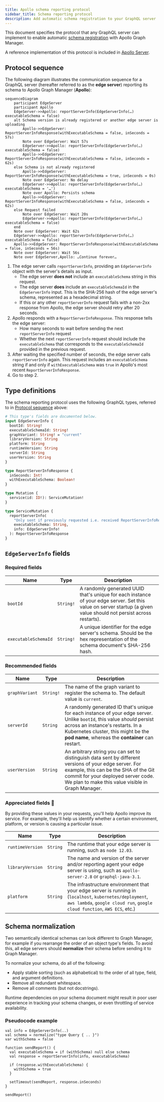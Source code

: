 ```yaml
---
title: Apollo schema reporting protocol
sidebar_title: Schema reporting protocol
description: Add automatic schema registration to your GraphQL server
---
```


This document specifies the protocol that any GraphQL server can implement to enable automatic [schema registration](./schema-registry/) with Apollo Graph Manager.

A reference implementation of this protocol is included in [Apollo Server](https://github.com/apollographql/apollo-server/pull/4084/files).

## Protocol sequence

The following diagram illustrates the communication sequence for a GraphQL server (hereafter referred to as the **edge server**) reporting its schema to Apollo Graph Manager (**Apollo**):

```mermaid
sequenceDiagram
    participant EdgeServer
    participant Apollo
    EdgeServer->>Apollo: reportServerInfo(EdgeServerInfo(…) executableSchema = false)
    alt Schema version is already registered or another edge server is uploading
        Apollo->>EdgeServer: ReportServerInfoResponse(withExecutableSchema = false, inSeconds = 57s)
        Note over EdgeServer: Wait 57s
        EdgeServer->>Apollo: reportServerInfo(EdgeServerInfo(…) executableSchema = false)
        Apollo->>EdgeServer: ReportServerInfoResponse(withExecutableSchema = false, inSeconds = 62s)
    else Schema is not already registered
        Apollo->>EdgeServer: ReportServerInfoResponse(withExecutableSchema = true, inSeconds = 0s)
        Note over EdgeServer: No delay
        EdgeServer->>Apollo: reportServerInfo(EdgeServerInfo(…) executableSchema = '…')
        Note over Apollo: Persists schema
        Apollo->>EdgeServer: ReportServerInfoResponse(withExecutableSchema = false, inSeconds = 62s)
    else Request failed
        Note over EdgeServer: Wait 20s
        EdgeServer->>Apollo: reportServerInfo(EdgeServerInfo(…) executableSchema = false)
    end
    Note over EdgeServer: Wait 62s
    EdgeServer->>Apollo: reportServerInfo(EdgeServerInfo(…) executableSchema = false)
    Apollo->>EdgeServer: ReportServerInfoResponse(withExecutableSchema = false, inSeconds = 56s)
    Note over EdgeServer: Wait 56s
    Note over EdgeServer,Apollo: …Continue forever…

```

1. The edge server calls `reportServerInfo`, providing an `EdgeServerInfo` object with the server's details as input.
    * The edge server **does not** include an `executableSchema` string in this request.
    * The edge server **does** include an `executableSchemaId` in the `EdgeServerInfo` input. This is the SHA-256 hash of the edge server's schema, represented as a hexadecimal string. 
    * If this or any other `reportServerInfo` request fails with a non-2xx response from Apollo, the edge server should retry after 20 seconds.
2. Apollo responds with a `ReportServerInfoResponse`. This response tells the edge server: 
    * How many seconds to wait before sending the next `reportServerInfo` request
    * Whether the next `reportServerInfo` request should include the `executableSchema` that corresponds to the `executableSchemaId` provided in the previous request.
3. After waiting the specified number of seconds, the edge server calls `reportServerInfo` again. This request includes an `executableSchema` string if and only if `withExecutableSchema` was `true` in Apollo's most recent `ReportServerInfoResponse`.
4. Go to step 2.

## Type definitions

The schema reporting protocol uses the following GraphQL types, referred to in [Protocol sequence](#protocol-sequence) above:

```graphql
# This type's fields are documented below.
input EdgeServerInfo {
  bootId: String!
  executableSchemaId: String!
  graphVariant: String! = "current"
  libraryVersion: String
  platform: String
  runtimeVersion: String
  serverId: String
  userVersion: String
}

type ReportServerInfoResponse {
  inSeconds: Int!
  withExecutableSchema: Boolean!
}

type Mutation {
  service(id: ID!): ServiceMutation!
}

type ServiceMutation {
  reportServerInfo(
    "Only sent if previously requested i.e. received ReportServerInfoResponse with withExecutableSchema = true"
    executableSchema: String,
    info: EdgeServerInfo!
  ): ReportServerInfoResponse
}
```

## `EdgeServerInfo` fields

### Required fields

| Name  | Type | Description  |
|---|---|---|
| `bootId` | `String!` | A randomly generated UUID that's unique for each instance of your edge server. Set this value on server startup (a given value should not persist across restarts). |
| `executableSchemaId` | `String!` | A unique identifier for the edge server's schema. Should be the hex representation of the schema document's SHA-256 hash. |

### Recommended fields

| Name  | Type | Description  |
|---|---|---|
| `graphVariant` | `String!` | The name of the graph variant to register the schema to. The default value is `current`. |
| `serverId` | `String` | A randomly generated ID that's unique for each instance of your edge server. Unlike `bootId`, this value _should_ persist across an instance's restarts. In a Kubernetes cluster, this might be the **pod name**, whereas the **container** can restart. |
| `userVersion` | `String` | An arbitrary string you can set to distinguish data sent by different versions of your edge server. For example, this can be the SHA of the Git commit for your deployed server code. We plan to make this value visible in Graph Manager. |

### Appreciated fields 🙂

By providing these values in your requests, you'll help Apollo improve its service. For example, they'll help us identify whether a certain environment, platform, or version is causing a particular issue.

| Name  | Type | Description  |
|---|---|---|
| `runtimeVersion` | `String` | The runtime that your edge server is running, such as `node 12.03`.
| `libraryVersion` | `String` | The name and version of the server and/or reporting agent your edge server is using, such as `apollo-server-2.8` or `graphql-java-3.1`. | 
| `platform` | `String` | The infrastructure environment that your edge server is running in (`localhost`, `kubernetes/deployment`, `aws lambda`, `google cloud run`, `google cloud function`, `AWS ECS`, etc.) |

## Schema normalization

Two semantically identical schemas can look different to Graph Manager, for example if you rearrange the order of an object type's fields. To avoid this, all edge servers should **normalize** their schema before sending it to Graph Manager.

To normalize your schema, do all of the following:

* Apply stable sorting (such as alphabetical) to the order of all type, field, and argument definitions.
* Remove all redundant whitespace.
* Remove all comments (but not docstrings).

Runtime dependencies on your schema document might result in poor user experience in tracking your schema changes, or even throttling of service availability.

### Pseudocode example

```
val info = EdgeServerInfo(..)
val schema = normalize("type Query { .. }")
var withSchema = false

function sendReport() {
  val executableSchema = if (withSchema) null else schema
  val response = reportServerInfo(info, executableSchema)

  if (response.withExecutableSchema) {
    withSchema = true
  }

  setTimeout(sendReport, response.inSeconds)
}

sendReport()
```
